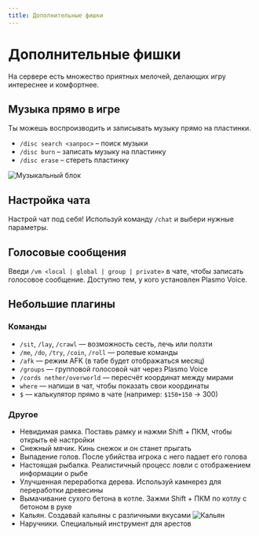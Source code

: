 ```yaml
---
title: Дополнительные фишки
---
```


# Дополнительные фишки

На сервере есть множество приятных мелочей, делающих игру интереснее и комфортнее.

## Музыка прямо в игре

Ты можешь воспроизводить и записывать музыку прямо на пластинки.

- `/disc search <запрос>` – поиск музыки
- `/disc burn` – записать музыку на пластинку
- `/disc erase` – стереть пластинку

![Музыкальный блок](/assets/features/additional/music-block.png)

## Настройка чата

Настрой чат под себя! Используй команду `/chat` и выбери нужные параметры.

## Голосовые сообщения

Введи `/vm <local | global | group | private>` в чате, чтобы записать голосовое сообщение. Доступно тем, у кого установлен Plasmo Voice.

## Небольшие плагины

### Команды

- `/sit`, `/lay`, `/crawl` — возможность сесть, лечь или ползти
- `/me`, `/do`, `/try`, `/coin`, `/roll` — ролевые команды
- `/afk` — режим AFK (в табе будет отображаться месяц)
- `/groups` — групповой голосовой чат через Plasmo Voice
- `/cords nether/overworld` — пересчёт координат между мирами
- `where` — напиши в чат, чтобы показать свои координаты
- `$` — калькулятор прямо в чате (например: `$150+150` → 300)

### Другое

- Невидимая рамка. Поставь рамку и нажми Shift + ПКМ, чтобы открыть её настройки
- Снежный мячик. Кинь снежок и он станет прыгать
- Выпадение голов. После убийства игрока с него падает его голова
- Настоящая рыбалка. Реалистичный процесс ловли с отображением информации о рыбе
- Улучшенная переработка дерева. Используй камнерез для переработки древесины
- Вымачивание сухого бетона в котле. Зажми Shift + ПКМ по котлу с бетоном в руке
- Кальян. Создавай кальяны с различными вкусами ![Кальян](/assets/features/additional/hookah.png)
- Наручники. Специальный инструмент для арестов
